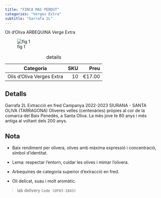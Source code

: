 ```yaml
---
title: "FINCA MAS PERDUT"
categories: "Verges Extra"
subtitle: "Garrafa 2L"
---
```


Oli d'Oliva ARBEQUINA Verge Extra  

![fig 1](../imagesoil/fincas_mas_perdut_arbequina_2L.jpeg)


| Categoria                |  SKU | Preu   |
|--------------------------|-----:|-------:|
| Olis d'Oliva Verges Extra|  10  | €17.00 |

: details


::: {.panel-tabset}

## Detalls

Garrafa 2L
Extracció en fred
Campanya 2022-2023
SIURANA - SANTA OLIVA (TARRAGONA)
Oliveres velles (centenàries) pròpies al cor de la comarca del Baix Penedès, a Santa Oliva. La més jove te 80 anys i més antiga al voltant dels 200 anys.


## Nota


- Baix rendiment per olivera, olives amb màxima expressió i concentració, símbol d'identitat.

- Lema: respectar l'entorn, cuidar les olives i mimar l'olivera.

- Arbequines de categoria superior d'extracció en fred.

- Oli delicat, suau i molt aromàtic.

:::

>
lab delivery
 `Code (UF03-1843)`



